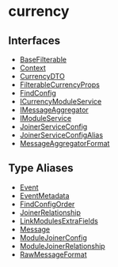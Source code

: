 
# currency

## Interfaces

- [BaseFilterable](../../currency/interfaces/currency.BaseFilterable/page.mdx)
- [Context](../../currency/interfaces/currency.Context/page.mdx)
- [CurrencyDTO](../../currency/interfaces/currency.CurrencyDTO/page.mdx)
- [FilterableCurrencyProps](../../currency/interfaces/currency.FilterableCurrencyProps/page.mdx)
- [FindConfig](../../currency/interfaces/currency.FindConfig/page.mdx)
- [ICurrencyModuleService](../../currency/interfaces/currency.ICurrencyModuleService/page.mdx)
- [IMessageAggregator](../../currency/interfaces/currency.IMessageAggregator/page.mdx)
- [IModuleService](../../currency/interfaces/currency.IModuleService/page.mdx)
- [JoinerServiceConfig](../../currency/interfaces/currency.JoinerServiceConfig/page.mdx)
- [JoinerServiceConfigAlias](../../currency/interfaces/currency.JoinerServiceConfigAlias/page.mdx)
- [MessageAggregatorFormat](../../currency/interfaces/currency.MessageAggregatorFormat/page.mdx)

## Type Aliases

- [Event](../../currency/types/currency.Event/page.mdx)
- [EventMetadata](../../currency/types/currency.EventMetadata/page.mdx)
- [FindConfigOrder](../../currency/types/currency.FindConfigOrder/page.mdx)
- [JoinerRelationship](../../currency/types/currency.JoinerRelationship/page.mdx)
- [LinkModulesExtraFields](../../currency/types/currency.LinkModulesExtraFields/page.mdx)
- [Message](../../currency/types/currency.Message/page.mdx)
- [ModuleJoinerConfig](../../currency/types/currency.ModuleJoinerConfig/page.mdx)
- [ModuleJoinerRelationship](../../currency/types/currency.ModuleJoinerRelationship/page.mdx)
- [RawMessageFormat](../../currency/types/currency.RawMessageFormat/page.mdx)
